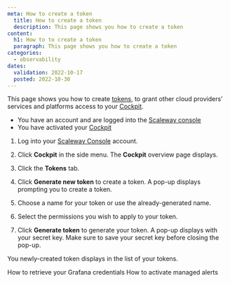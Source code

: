 ```yaml
---
meta: How to create a token
  title: How to create a token
  description: This page shows you how to create a token
content:
  h1: How to to create a token
  paragraph: This page shows you how to create a token
categories:
  - observability
dates:
  validation: 2022-10-17
  posted: 2022-10-30
---
```


This page shows you how to create [tokens](/observability/cockpit/concepts/#tokens), to grant other cloud providers’ services and platforms access to your [Cockpit](/observability/cockpit/concepts/#cockpit).

<Message type="requirement">

 - You have an account and are logged into the [Scaleway console](https://console.scaleway.com)
 - You have activated your [Cockpit](/observability/cockpit/how-to/activate-cockpit)

</Message>

1. Log into your [Scaleway Console](https://console.scaleway.com/) account.

2. Click **Cockpit** in the side menu. The **Cockpit** overview page displays.

3. Click the **Tokens** tab.

4. Click **Generate new token** to create a token. A pop-up displays prompting you to create a token.

5. Choose a name for your token or use the already-generated name.

6. Select the permissions you wish to apply to your token.

7. Click **Generate token** to generate your token. A pop-up displays with your secret key. Make sure to save your secret key before closing the pop-up.

You newly-created token displays in the list of your tokens.

<Navigation title="See Also">
  <PreviousButton to="/observability/cockpit/how-to/retrieve-grafana-credentials/">How to retrieve your Grafana credentials</PreviousButton>
  <NextButton to="/observability/cockpit/how-to/activate-managed-alerts/">How to activate managed alerts</NextButton>
</Navigation>